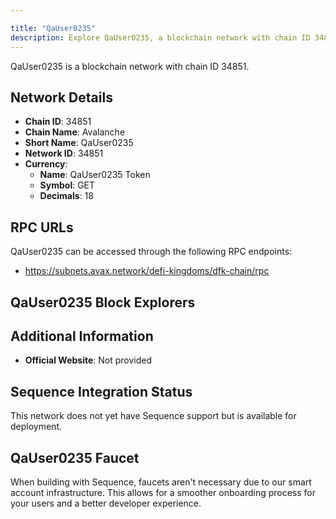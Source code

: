 ```yaml
---

title: "QaUser0235"
description: Explore QaUser0235, a blockchain network with chain ID 34851. Learn about its native currency, QaUser0235 Token, and how to interact with the network.
---
```




QaUser0235 is a blockchain network with chain ID 34851.

## Network Details

- **Chain ID**: 34851
- **Chain Name**: Avalanche
- **Short Name**: QaUser0235
- **Network ID**: 34851
- **Currency**: 
  - **Name**: QaUser0235 Token
  - **Symbol**: GET
  - **Decimals**: 18

## RPC URLs

QaUser0235 can be accessed through the following RPC endpoints:

- https://subnets.avax.network/defi-kingdoms/dfk-chain/rpc

## QaUser0235 Block Explorers



## Additional Information

- **Official Website**: Not provided

## Sequence Integration Status

This network does not yet have Sequence support but is available for deployment.

## QaUser0235 Faucet

When building with Sequence, faucets aren't necessary due to our smart account infrastructure. This allows for a smoother onboarding process for your users and a better developer experience.
